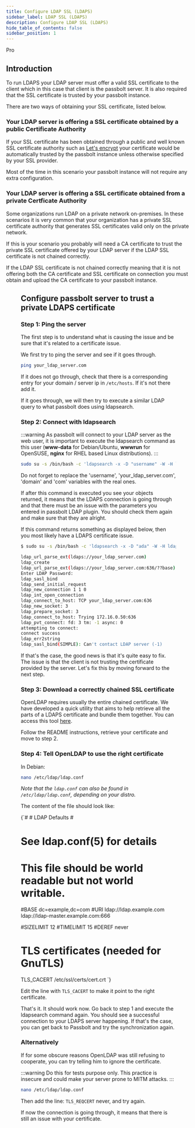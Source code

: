 ```yaml
---
title: Configure LDAP SSL (LDAPS)
sidebar_label: LDAP SSL (LDAPS)
description: Configure LDAP SSL (LDAPS)
hide_table_of_contents: false
sidebar_position: 1
---
```



<Chips link="https://www.passbolt.com/pricing/pro" isUnderMainTitle={true}>Pro</Chips>

## Introduction

To run LDAPS your LDAP server must offer a valid SSL certificate to the client which in this case that client
is the passbolt server. It is also required that the SSL certificate is trusted by your passbolt instance.

There are two ways of obtaining your SSL certificate, listed below.

### Your LDAP server is offering a SSL certificate obtained by a public Certificate Authority

If your SSL certificate has been obtained through a public and well known SSL certificate authority such
as [Let's encrypt](https://letsencrypt.org/) your certificate would be automatically trusted by the passbolt
instance unless otherwise specified by your SSL provider.

Most of the time in this scenario your passbolt instance will not require any extra configuration.

### Your LDAP server is offering a SSL certificate obtained from a private Certficate Authority

Some organizations run LDAP on a private network on-premises. In these scenarios it is very common that your
organization has a private SSL certificate authority that generates SSL certificates valid only on the private network.

If this is your scenario you probably will need a CA certificate to trust the private SSL certificate offered
by your LDAP server if the LDAP SSL certificate is not chained correctly.

If the LDAP SSL certificate is not chained correctly meaning that it is not offering both the CA certificate
and SSL certificate on connection you must obtain and upload the CA certificate to your passbolt instance.

<Figure
  src="https://help.passbolt.com/assets/img/help/2020/01/AD_ldaps_ssl_certificate_error.png"
  alt="LDAP with ssl - certificate error message"
  caption="fig. LDAP with ssl - certificate error message"
/>

## Configure passbolt server to trust a private LDAPS certificate

### Step 1: Ping the server

The first step is to understand what is causing the issue and be sure that it's related to a certificate issue.

We first try to ping the server and see if it goes through.

```bash
ping your_ldap_server.com
```

If it does not go through, check that there is a corresponding entry for your domain / server ip in `/etc/hosts`.
If it's not there add it.

If it goes through, we will then try to execute a similar LDAP query to what passbolt does using ldapsearch.

### Step 2: Connect with ldapsearch

:::warning
As passbolt will connect to your LDAP server as the web user, it is important to execute the ldapsearch command
as this user (**www-data** for Debian/Ubuntu, **wwwrun** for OpenSUSE, **nginx** for RHEL based Linux distributions).
:::

```bash
sudo su -s /bin/bash -c 'ldapsearch -x -D "username" -W -H ldaps://your_ldap_server.com -b "dc=domain,dc=com" -d 9' www-data
```

Do not forget to replace the 'username', 'your_ldap_server.com', 'domain' and 'com' variables with the real ones.

If after this command is executed you see your objects returned, it means that the LDAPS connection is going
through and that there must be an issue with the parameters you entered in passbolt LDAP plugin. You should
check them again and make sure that they are alright.

If this command returns something as displayed below, then you most likely have a LDAPS certificate issue.

```bash
$ sudo su -s /bin/bash -c 'ldapsearch -x -D "ada" -W -H ldaps://your_ldap_server.com -b "dc=passbolt,dc=local" -d 9' www-data

ldap_url_parse_ext(ldaps://your_ldap_server.com)
ldap_create
ldap_url_parse_ext(ldaps://your_ldap_server.com:636/??base)
Enter LDAP Password:
ldap_sasl_bind
ldap_send_initial_request
ldap_new_connection 1 1 0
ldap_int_open_connection
ldap_connect_to_host: TCP your_ldap_server.com:636
ldap_new_socket: 3
ldap_prepare_socket: 3
ldap_connect_to_host: Trying 172.16.0.50:636
ldap_pvt_connect: fd: 3 tm: -1 async: 0
attempting to connect:
connect success
ldap_err2string
ldap_sasl_bind(SIMPLE): Can't contact LDAP server (-1)
```

If that's the case, the good news is that it's quite easy to fix. The issue is that the client is not trusting
the certificate provided by the server. Let's fix this by moving forward to the next step.

### Step 3: Download a correctly chained SSL certificate

OpenLDAP requires usually the entire chained certificate. We have developed a quick utility that aims to help
retrieve all the parts of a LDAPS certificate and bundle them together. You can access this tool
[here](https://github.com/passbolt/ldaps_cert_util).

Follow the README instructions, retrieve your certificate and move to step 2.

### Step 4: Tell OpenLDAP to use the right certificate

In Debian:

```bash
nano /etc/ldap/ldap.conf
```

_Note that the `ldap.conf` can also be found in `/etc/ldap/ldap.conf`, depending on your distro._

The content of the file should look like:

<CodeBlock>
{`#
# LDAP Defaults
#

# See ldap.conf(5) for details
# This file should be world readable but not world writable.

#BASE   dc=example,dc=com
#URI    ldap://ldap.example.com ldap://ldap-master.example.com:666

#SIZELIMIT      12
#TIMELIMIT      15
#DEREF          never

# TLS certificates (needed for GnuTLS)
TLS_CACERT      /etc/ssl/certs/cert.crt
`}
</CodeBlock>

Edit the line with `TLS_CACERT` to make it point to the right certificate.

That's it. It should work now. Go back to step 1 and execute the ldapsearch command again. You should see a
successful connection to your LDAPS server happening. If that's the case, you can get back to Passbolt and try
the synchronization again.

### Alternatively

If for some obscure reasons OpenLDAP was still refusing to cooperate, you can try telling him to ignore the certificate.

:::warning
Do this for tests purpose only. This practice is insecure and could make your server prone to MITM attacks.
:::

```bash
nano /etc/ldap/ldap.conf
```

Then add the line: `TLS_REQCERT` never, and try again.

If now the connection is going through, it means that there is still an issue with your certificate.
